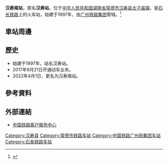 {{Infobox China railway station
|车站名称 = 汉寿南站
|图片 = 
|图片介绍 = 
|其他名称 = 
|车站拼音 = Hanshounan
|英文名称 = Hanshounan Railway Station
|车站代码 = 26900<ref>{{cite book|title=中华人民共和国铁路车站代码（GB/T 10302-2010）|publisher=中国标准出版社|year=2010|isbn=155066140495|ignore-isbn-error=true|pages=13}}</ref>
|电报码 = VSQ
|拼音码 = HSH
|开通运营 = 1997年
|车站地址 = {{CHN}}[[湖南省|湖南省]][[常德市|常德市]][[汉寿县|汉寿县]][[太子庙镇|太子庙镇]]
|归属 = [[广州铁路集团|广州铁路集团]]
|线路 = [[石长铁路|石长铁路]]
|车站等级 = [[四等站_(中铁)|四等站]]
|月台数目 = 
|股道数目 = 
}}
'''汉寿南站'''，原名'''汉寿站'''，位于[[中华人民共和国|中华人民共和国]][[湖南省|湖南省]][[常德市|常德市]][[汉寿县|汉寿县]][[太子庙镇|太子庙镇]]，是[[石长铁路|石长铁路]]上的火车站，始建于1997年，由[[广州铁路集团|广州铁路集团]]管辖。<ref>{{Cite web |url=http://search.huochepiao.com/huochezhan/jieshao/462.htm |title=汉寿火车站介绍 |access-date=2019-04-19 |archive-date=2019-04-19 |archive-url=https://web.archive.org/web/20190419144730/http://search.huochepiao.com/huochezhan/jieshao/462.htm |dead-url=no }}</ref>
==車站周邊==
==歷史==
* 始建于1997年，站名汉寿站。
* 2017年9月21日开通动车业务。
* 2022年4月1日，更名为汉寿南站。

==參考資料==
{{reflist}}
==外部連結==
* [http://www.12306.cn/mormhweb/ 中国铁路客户服务中心] {{Wayback|url=http://www.12306.cn/mormhweb/ |date=20180205163941 }}
{{China-rail-stub}}
{{石長铁路}}
[[Category:汉寿县|Category:汉寿县]]
[[Category:常德市铁路车站|Category:常德市铁路车站]]
[[Category:中国铁路广州局集团车站|Category:中国铁路广州局集团车站]]
[[Category:石長铁路车站|Category:石長铁路车站]]
